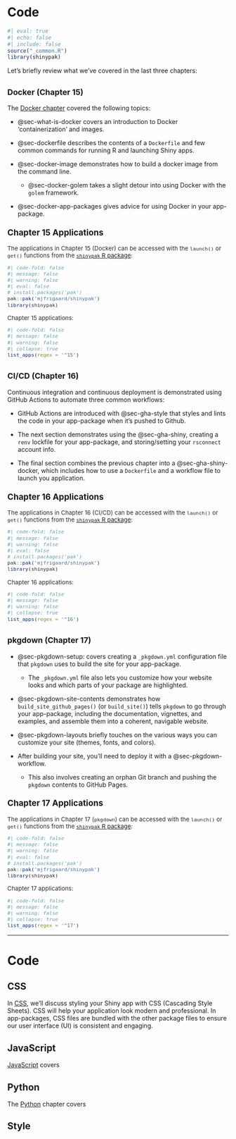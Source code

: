 # Code {.unnumbered}

```r
#| eval: true 
#| echo: false 
#| include: false
source("_common.R")
library(shinypak)
```

Let's briefly review what we've covered in the last three chapters:

## [Docker (Chapter 15)]{style='font-size: 0.85em;'}

The [Docker chapter](docker.qmd) covered the following topics:

-   @sec-what-is-docker covers an introduction to Docker 'containerization' and images.

-   @sec-dockerfile describes the contents of a `Dockerfile` and few common commands for running R and launching Shiny apps.

-   @sec-docker-image demonstrates how to build a docker image from the command line.

    -   @sec-docker-golem takes a slight detour into using Docker with the `golem` framework.

-   @sec-docker-app-packages gives advice for using Docker in your app-package.

:::: {.callout-tip collapse='true' appearance='default'}

### [Chapter 15 Applications]{style='font-weight: bold; font-size: 1.15em;'}

::: {style='font-size: 0.95em; color: #282b2d;'}

The applications in Chapter 15 (Docker) can be accessed with the `launch()` or `get()` functions from the [`shinypak` R package](https://mjfrigaard.github.io/shinypak/):

```r
#| code-fold: false 
#| message: false
#| warning: false
#| eval: false
# install.packages('pak')
pak::pak('mjfrigaard/shinypak')
library(shinypak)
```

Chapter 15 applications:
  
```r
#| code-fold: false 
#| message: false
#| warning: false
#| collapse: true
list_apps(regex = '^15')
```

::: 

::::


## [CI/CD (Chapter 16)]{style='font-size: 0.85em;'}

Continuous integration and continuous deployment is demonstrated using GitHub Actions to automate three common workflows:

-   GitHub Actions are introduced with @sec-gha-style that styles and lints the code in your app-package when it's pushed to Github.

-   The next section demonstrates using the @sec-gha-shiny, creating a `renv` lockfile for your app-package, and storing/setting your `rsconnect` account info.

-   The final section combines the previous chapter into a @sec-gha-shiny-docker, which includes how to use a `Dockerfile` and a workflow file to launch you application. 

:::: {.callout-tip collapse='true' appearance='default'}

### [Chapter 16 Applications]{style='font-weight: bold; font-size: 1.15em;'}

::: {style='font-size: 0.95em; color: #282b2d;'}

The applications in Chapter 16 (CI/CD) can be accessed with the `launch()` or `get()` functions from the [`shinypak` R package](https://mjfrigaard.github.io/shinypak/):

```r
#| code-fold: false 
#| message: false
#| warning: false
#| eval: false
# install.packages('pak')
pak::pak('mjfrigaard/shinypak')
library(shinypak)
```

Chapter 16 applications:
  
```r
#| code-fold: false 
#| message: false
#| warning: false
#| collapse: true
list_apps(regex = '^16')
```

::: 

::::

## [pkgdown (Chapter 17)]{style='font-size: 0.85em;'}


-   @sec-pkgdown-setup: covers creating a `_pkgdown.yml` configuration file that `pkgdown` uses to build the site for your app-package. 

    -   The `_pkgdown.yml` file also lets you customize how your website looks and which parts of your package are highlighted.

-   @sec-pkgdown-site-contents demonstrates how `build_site_github_pages()` (or `build_site()`) tells `pkgdown` to go through your app-package, including the documentation, vignettes, and examples, and assemble them into a coherent, navigable website.

-   @sec-pkgdown-layouts briefly touches on the various ways you can customize your site (themes, fonts, and colors). 

-   After building your site, you'll need to deploy it with a @sec-pkgdown-workflow.

    -   This also involves creating an orphan Git branch and pushing the `pkgdown` contents to GitHub Pages.

:::: {.callout-tip collapse='true' appearance='default'}

### [Chapter 17 Applications]{style='font-weight: bold; font-size: 1.15em;'}

::: {style='font-size: 0.95em; color: #282b2d;'}

The applications in Chapter 17 (`pkgdown`) can be accessed with the `launch()` or `get()` functions from the [`shinypak` R package](https://mjfrigaard.github.io/shinypak/):

```r
#| code-fold: false 
#| message: false
#| warning: false
#| eval: false
# install.packages('pak')
pak::pak('mjfrigaard/shinypak')
library(shinypak)
```

Chapter 17 applications:
  
```r
#| code-fold: false 
#| message: false
#| warning: false
#| collapse: true
list_apps(regex = '^17')
```

::: 

::::

***

# Code

## CSS

In [CSS](css.qmd), we'll discuss styling your Shiny app with CSS (Cascading Style Sheets). CSS will help your application look modern and professional. In app-packages, CSS files are bundled with the other package files to ensure our user interface (UI) is consistent and engaging.

## JavaScript

[JavaScript](js.qmd) covers 

## Python

The [Python](python.qmd) chapter covers 

## Style 

